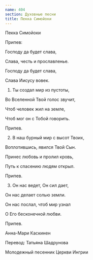```yaml
---
name: 404
section: Духовные песни
title: Пекка Симойоки
---
```

Пекка Симойоки


Припев:

Господу да будет слава,

Слава, честь и прославленье.

Господу да будет слава,

Слава Иисусу вовек.


1. Ты создал мир из пустоты,

Во Вселенной Твой голос звучит,

Чтоб человек жил на земле,

Чтоб мог он с Тобой говорить.


Припев.


2. В наш бурный мир с высот Твоих,

Воплотившись, явился Твой Сын.

Принес любовь и пролил кровь,

Путь к спасению людям открыл.


Припев.


3. Он нас ведет, Он сил дает,

Он нас делает солью земли.

Он нас послал, чтоб мир узнал

О Его бесконечной любви.


Припев.


Анна-Мари Каскинен

Перевод: Татьяна Шадрунова

Молодежный песенник Церкви Ингрии